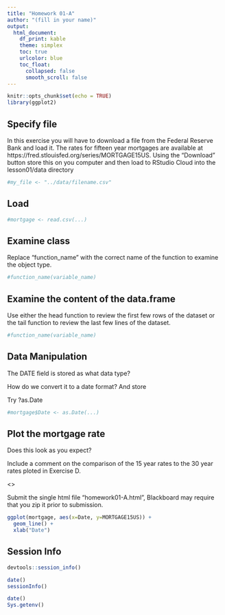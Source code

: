 ```yaml
---
title: "Homework 01-A"
author: "(fill in your name)"
output:
  html_document:
    df_print: kable
    theme: simplex
    toc: true
    urlcolor: blue
    toc_float:
      collapsed: false
      smooth_scroll: false
---
```


```r
knitr::opts_chunk$set(echo = TRUE)
library(ggplot2)
```

## Specify file

In this exercise you will have to download a file from the Federal Reserve Bank and load it.  The rates for fifteen year mortgages are available at https://fred.stlouisfed.org/series/MORTGAGE15US.  Using the "Download" button store this on you computer and then load to RStudio Cloud into the lesson01/data directory


```r
#my_file <- "../data/filename.csv"
```

## Load


```r
#mortgage <- read.csv(...)


```

## Examine class

Replace "function_name" with the correct name of the function to examine the object type.

```r
#function_name(variable_name)

```

## Examine the content of the data.frame

Use either the head function to review the first few rows of the dataset or the tail function to review the last few lines of the dataset.

```r
#function_name(variable_name)


```
## Data Manipulation

The DATE field is stored as what data type?

How do we convert it to a date format? And store 

Try ?as.Date


```r
#mortgage$Date <- as.Date(...)

```

## Plot the mortgage rate

Does this look as you expect?

Include a comment on the comparison of the 15 year rates to the 30 year rates ploted in Exercise D.

<<Insert Answer here>>

Submit the single html file "homework01-A.html", Blackboard may require that you zip it prior to submission.

```r
ggplot(mortgage, aes(x=Date, y=MORTGAGE15US)) +
  geom_line() + 
  xlab("Date")

```





## Session Info

```r
devtools::session_info()
```

```r
date()
sessionInfo()
```

```r
date()
Sys.getenv()
```


